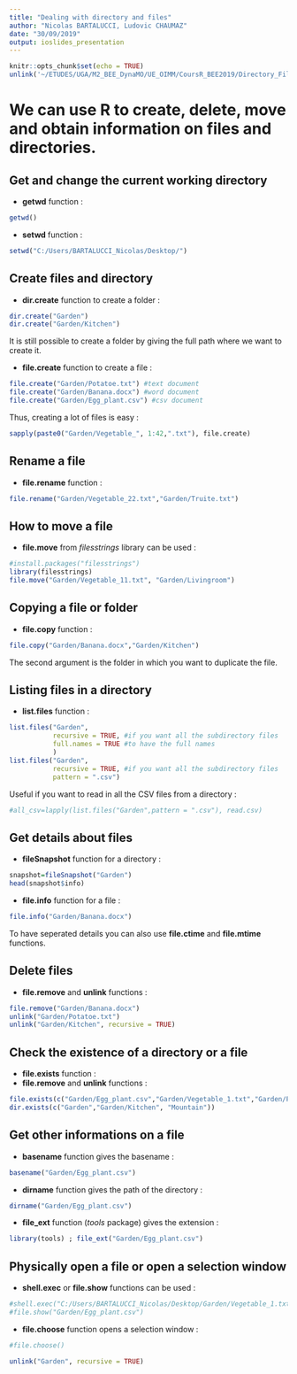 ```yaml
---
title: "Dealing with directory and files"
author: "Nicolas BARTALUCCI, Ludovic CHAUMAZ"
date: "30/09/2019"
output: ioslides_presentation
---
```


```r
knitr::opts_chunk$set(echo = TRUE)
unlink('~/ETUDES/UGA/M2_BEE_DynaMO/UE_OIMM/CoursR_BEE2019/Directory_Files_cache', recursive = TRUE)
```

# We can use R to create, delete, move and obtain information on files and directories.

## Get and change the current working directory

- **getwd** function :
```r
getwd()
```

- **setwd** function :
```r
setwd("C:/Users/BARTALUCCI_Nicolas/Desktop/")
```


## Create files and directory

- **dir.create** function to create a folder :
```r
dir.create("Garden")
dir.create("Garden/Kitchen")
```
It is still possible to create a folder by giving the full path where we want to create it.

- **file.create** function to create a file :
```r
file.create("Garden/Potatoe.txt") #text document
file.create("Garden/Banana.docx") #word document
file.create("Garden/Egg_plant.csv") #csv document
```

Thus, creating a lot of files is easy :
```r
sapply(paste0("Garden/Vegetable_", 1:42,".txt"), file.create)
```

## Rename a file

- **file.rename** function :
```r
file.rename("Garden/Vegetable_22.txt","Garden/Truite.txt")
```


## How to move a file

- **file.move** from *filesstrings* library can be used :
```r
#install.packages("filesstrings")
library(filesstrings)
file.move("Garden/Vegetable_11.txt", "Garden/Livingroom")
```


## Copying a file or folder

- **file.copy** function :
```r
file.copy("Garden/Banana.docx","Garden/Kitchen")
```
The second argument is the folder in which you want to duplicate the file.

## Listing files in a directory

- **list.files** function :
```r
list.files("Garden",
           recursive = TRUE, #if you want all the subdirectory files
           full.names = TRUE #to have the full names
           )
list.files("Garden",
           recursive = TRUE, #if you want all the subdirectory files
           pattern = ".csv")
```

Useful if you want to read in all the CSV files from a directory :
```r
#all_csv=lapply(list.files("Garden",pattern = ".csv"), read.csv)
```

## Get details about files

- **fileSnapshot** function for a directory :
```r
snapshot=fileSnapshot("Garden")
head(snapshot$info)
```

- **file.info** function for a file :
```r
file.info("Garden/Banana.docx")
```
To have seperated details you can also use **file.ctime** and **file.mtime** functions.

## Delete files

- **file.remove** and **unlink** functions :
```r
file.remove("Garden/Banana.docx")
unlink("Garden/Potatoe.txt")
unlink("Garden/Kitchen", recursive = TRUE)
```

## Check the existence of a directory or a file

- **file.exists** function :
- **file.remove** and **unlink** functions :
```r
file.exists(c("Garden/Egg_plant.csv","Garden/Vegetable_1.txt","Garden/Potatoe.txt"))
dir.exists(c("Garden","Garden/Kitchen", "Mountain"))
```

## Get other informations on a file

- **basename** function gives the basename :
```r
basename("Garden/Egg_plant.csv")
```
- **dirname** function gives the path of the directory :
```r
dirname("Garden/Egg_plant.csv")
```
- **file_ext** function (*tools* package) gives the extension :
```r
library(tools) ; file_ext("Garden/Egg_plant.csv")
```
## Physically open a file or open a selection window

- **shell.exec** or **file.show** functions can be used :
```r
#shell.exec("C:/Users/BARTALUCCI_Nicolas/Desktop/Garden/Vegetable_1.txt")
#file.show("Garden/Egg_plant.csv")
```

- **file.choose** function opens a selection window :
```r
#file.choose()
```

```r
unlink("Garden", recursive = TRUE)
```

